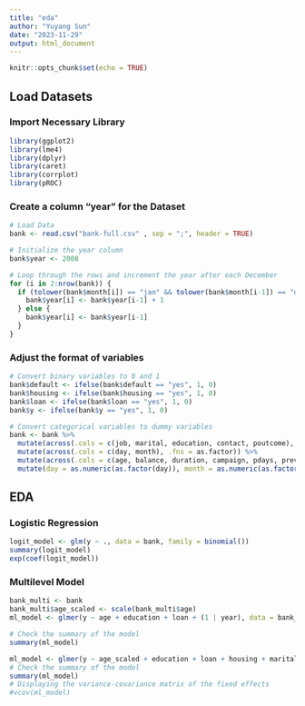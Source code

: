 ```yaml
---
title: "eda"
author: "Yuyang Sun"
date: "2023-11-29"
output: html_document
---
```


```r
knitr::opts_chunk$set(echo = TRUE)
```

## Load Datasets

### Import Necessary Library
```r
library(ggplot2)
library(lme4)
library(dplyr)
library(caret)
library(corrplot)
library(pROC)
```

### Create a column "year" for the Dataset
```r
# Load Data
bank <- read.csv("bank-full.csv" , sep = ";", header = TRUE)

# Initialize the year column
bank$year <- 2008

# Loop through the rows and increment the year after each December
for (i in 2:nrow(bank)) {
  if (tolower(bank$month[i]) == "jan" && tolower(bank$month[i-1]) == "dec") {
    bank$year[i] <- bank$year[i-1] + 1
  } else {
    bank$year[i] <- bank$year[i-1]
  }
}
```

### Adjust the format of variables
```r
# Convert binary variables to 0 and 1
bank$default <- ifelse(bank$default == "yes", 1, 0)
bank$housing <- ifelse(bank$housing == "yes", 1, 0)
bank$loan <- ifelse(bank$loan == "yes", 1, 0)
bank$y <- ifelse(bank$y == "yes", 1, 0)

# Convert categorical variables to dummy variables
bank <- bank %>% 
  mutate(across(.cols = c(job, marital, education, contact, poutcome), .fns = as.factor)) %>%
  mutate(across(.cols = c(day, month), .fns = as.factor)) %>%
  mutate(across(.cols = c(age, balance, duration, campaign, pdays, previous), .fns = as.numeric)) %>%
  mutate(day = as.numeric(as.factor(day)), month = as.numeric(as.factor(month)))
```

## EDA

### Logistic Regression
```r
logit_model <- glm(y ~ ., data = bank, family = binomial())
summary(logit_model)
exp(coef(logit_model))

```


### Multilevel Model
```r
bank_multi <- bank
bank_multi$age_scaled <- scale(bank_multi$age)
ml_model <- glmer(y ~ age + education + loan + (1 | year), data = bank_multi, family = binomial)

# Check the summary of the model
summary(ml_model)
```

```r
ml_model <- glmer(y ~ age_scaled + education + loan + housing + marital + job + (1 | year), data = bank_multi, family = binomial)
# Check the summary of the model
summary(ml_model)
# Displaying the variance-covariance matrix of the fixed effects
#vcov(ml_model)
```

